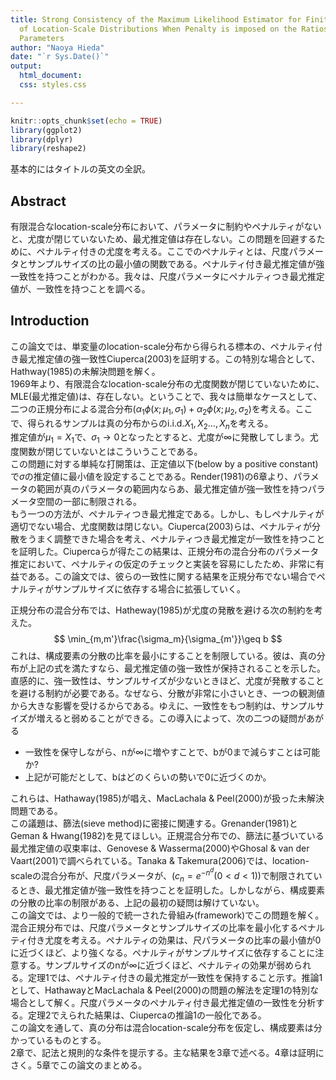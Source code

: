 ```yaml
---
title: Strong Consistency of the Maximum Likelihood Estimator for Finite Mixtures
  of Location-Scale Distributions When Penalty is imposed on the Ratios of the Scale
  Parameters
author: "Naoya Hieda"
date: "`r Sys.Date()`"
output:
  html_document:
  css: styles.css

---
```


```r
knitr::opts_chunk$set(echo = TRUE)
library(ggplot2)
library(dplyr)
library(reshape2)
```
基本的にはタイトルの英文の全訳。

## Abstract

有限混合なlocation-scale分布において、パラメータに制約やペナルティがないと、尤度が閉じていないため、最尤推定値は存在しない。この問題を回避するために、ペナルティ付きの尤度を考える。ここでのペナルティとは、尺度パラメータとサンプルサイズの比の最小値の関数である。ペナルティ付き最尤推定値が強一致性を持つことがわかる。我々は、尺度パラメータにペナルティつき最尤推定値が、一致性を持つことを調べる。

## Introduction

この論文では、単変量のlocation-scale分布から得られる標本の、ペナルティ付き最尤推定値の強一致性Ciuperca(2003)を証明する。この特別な場合として、Hathway(1985)の未解決問題を解く。  
1969年より、有限混合なlocation-scale分布の尤度関数が閉じていないために、MLE(最尤推定値)は、存在しない。ということで、我々は簡単なケースとして、二つの正規分布による混合分布($\alpha_1\phi(x;\mu_1,\sigma_1)+\alpha_2\phi(x;\mu_2,\sigma_2)$を考える。ここで、得られるサンプルは真の分布からのi.i.d.$X_1,X_2\dots,X_n$を考える。  
推定値が$\mu_1 = X_1$で、$\sigma_1 \rightarrow 0$となったとすると、尤度が$\infty$に発散してしまう。尤度関数が閉じていないとはこういうことである。  
この問題に対する単純な打開策は、正定値以下(below by a positive constant)で$\sigma$の推定値に最小値を設定することである。Render(1981)の6章より、パラメータの範囲が真のパラメータの範囲内ならあ、最尤推定値が強一致性を持つパラメータ空間の一部に制限される。  
もう一つの方法が、ペナルティつき最尤推定である。しかし、もしペナルティが適切でない場合、尤度関数は閉じない。Ciuperca(2003)らは、ペナルティが分散をうまく調整できた場合を考え、ペナルティつき最尤推定が一致性を持つことを証明した。Ciupercaらが得たこの結果は、正規分布の混合分布のパラメータ推定において、ペナルティの仮定のチェックと実装を容易にしたため、非常に有益である。この論文では、彼らの一致性に関する結果を正規分布でない場合でペナルティがサンプルサイズに依存する場合に拡張していく。  

正規分布の混合分布では、Hatheway(1985)が尤度の発散を避ける次の制約を考えた。
$$
\min_{m,m'}\frac{\sigma_m}{\sigma_{m'}}\geq b
$$
これは、構成要素の分散の比率を最小にすることを制限している。彼は、真の分布が上記の式を満たすなら、最尤推定値の強一致性が保持されることを示した。直感的に、強一致性は、サンプルサイズが少ないときほど、尤度が発散することを避ける制約が必要である。なぜなら、分散が非常に小さいとき、一つの観測値から大きな影響を受けるからである。ゆえに、一致性をもつ制約は、サンプルサイズが増えると弱めることができる。この導入によって、次の二つの疑問があがる

- 一致性を保守しながら、nが$\infty$に増やすことで、bが0まで減らすことは可能か?
- 上記が可能だとして、bはどのくらいの勢いで0に近づくのか。

これらは、Hathaway(1985)が唱え、MacLachala & Peel(2000)が扱った未解決問題である。  
この議題は、篩法(sieve method)に密接に関連する。Grenander(1981)とGeman & Hwang(1982)を見てほしい。正規混合分布での、篩法に基づいている最尤推定値の収束率は、Genovese & Wasserma(2000)やGhosal & van der Vaart(2001)で調べられている。Tanaka & Takemura(2006)では、location-scaleの混合分布が、尺度パラメータが、($c_n = e^{-n^d}(0<d<1)$)で制限されているとき、最尤推定値が強一致性を持つことを証明した。しかしながら、構成要素の分散の比率の制限がある、上記の最初の疑問は解けていない。  
この論文では、より一般的で統一された骨組み(framework)でこの問題を解く。混合正規分布では、尺度パラメータとサンプルサイズの比率を最小化するペナルティ付き尤度を考える。ペナルティの効果は、尺パラメータの比率の最小値が0に近づくほど、より強くなる。ペナルティがサンプルサイズに依存することに注意する。サンプルサイズのnが$\infty$に近づくほど、ペナルティの効果が弱められる。定理1では、ペナルティ付きの最尤推定が一致性を保持すること示す。推論1として、HathawayとMacLachala & Peel(2000)の問題の解法を定理1の特別な場合として解く。尺度パラメータのペナルティ付き最尤推定値の一致性を分析する。定理2でえられた結果は、Ciupercaの推論1の一般化である。  
この論文を通して、真の分布は混合location-scale分布を仮定し、構成要素は分かっているものとする。  
2章で、記法と規則的な条件を提示する。主な結果を3章で述べる。4章は証明にさく。5章でこの論文のまとめる。


